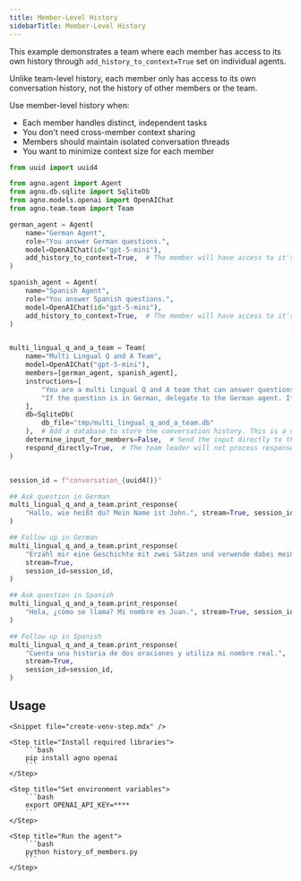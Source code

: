 ```yaml
---
title: Member-Level History
sidebarTitle: Member-Level History
---
```


This example demonstrates a team where each member has access to its own history through `add_history_to_context=True` set on individual agents.

Unlike team-level history, each member only has access to its own conversation history, not the history of other members or the team.

Use member-level history when:
- Each member handles distinct, independent tasks
- You don't need cross-member context sharing
- Members should maintain isolated conversation threads
- You want to minimize context size for each member


```python history_of_members.py
from uuid import uuid4

from agno.agent import Agent
from agno.db.sqlite import SqliteDb
from agno.models.openai import OpenAIChat
from agno.team.team import Team

german_agent = Agent(
    name="German Agent",
    role="You answer German questions.",
    model=OpenAIChat(id="gpt-5-mini"),
    add_history_to_context=True,  # The member will have access to it's own history. No need to set a DB on the member.
)

spanish_agent = Agent(
    name="Spanish Agent",
    role="You answer Spanish questions.",
    model=OpenAIChat(id="gpt-5-mini"),
    add_history_to_context=True,  # The member will have access to it's own history. No need to set a DB on the member.
)


multi_lingual_q_and_a_team = Team(
    name="Multi Lingual Q and A Team",
    model=OpenAIChat("gpt-5-mini"),
    members=[german_agent, spanish_agent],
    instructions=[
        "You are a multi lingual Q and A team that can answer questions in English and Spanish. You MUST delegate the task to the appropriate member based on the language of the question.",
        "If the question is in German, delegate to the German agent. If the question is in Spanish, delegate to the Spanish agent.",
    ],
    db=SqliteDb(
        db_file="tmp/multi_lingual_q_and_a_team.db"
    ),  # Add a database to store the conversation history. This is a requirement for history to work correctly.
    determine_input_for_members=False,  # Send the input directly to the member agents without the team leader synthesizing its own input.
    respond_directly=True,  # The team leader will not process responses from the members and instead will return them directly.
)


session_id = f"conversation_{uuid4()}"

## Ask question in German
multi_lingual_q_and_a_team.print_response(
    "Hallo, wie heißt du? Mein Name ist John.", stream=True, session_id=session_id
)

## Follow up in German
multi_lingual_q_and_a_team.print_response(
    "Erzähl mir eine Geschichte mit zwei Sätzen und verwende dabei meinen richtigen Namen.",
    stream=True,
    session_id=session_id,
)

## Ask question in Spanish
multi_lingual_q_and_a_team.print_response(
    "Hola, ¿cómo se llama? Mi nombre es Juan.", stream=True, session_id=session_id
)

## Follow up in Spanish
multi_lingual_q_and_a_team.print_response(
    "Cuenta una historia de dos oraciones y utiliza mi nombre real.",
    stream=True,
    session_id=session_id,
)
```

## Usage

<Steps>

    <Snippet file="create-venv-step.mdx" />

    <Step title="Install required libraries">
        ```bash
        pip install agno openai
        ```
    </Step>

    <Step title="Set environment variables">
        ```bash
        export OPENAI_API_KEY=****
        ```
    </Step>

    <Step title="Run the agent">
        ```bash
        python history_of_members.py
        ```
    </Step>

</Steps>